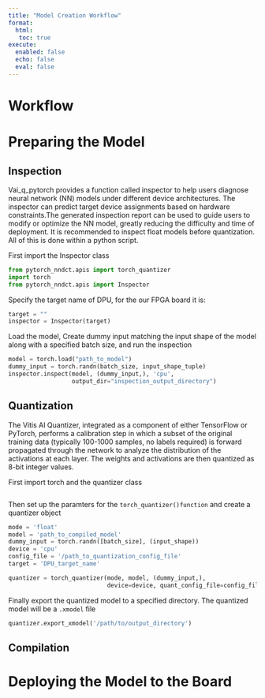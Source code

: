 ---
title: "Model Creation Workflow"
format: 
  html: 
   toc: true
execute:
  enabled: false
  echo: false
  eval: false
---


# Workflow

# Preparing the Model

## Inspection
Vai_q_pytorch provides a function called inspector to help users diagnose neural network (NN) models under different device architectures. The inspector can predict target device assignments based on hardware constraints.The generated inspection report can be used to guide users to modify or optimize the NN model, greatly reducing the difficulty and time of deployment. It is recommended to inspect float models before quantization. All of this is done within a python script.

First import the Inspector class

```{python}
from pytorch_nndct.apis import torch_quantizer
import torch
from pytorch_nndct.apis import Inspector
```


Specify the target name of DPU, for the our FPGA board it is: 

``` {python}
target = ""
inspector = Inspector(target)
```

Load the model, Create dummy input matching the input shape of the model along with a specified batch size, and run the inspection

``` {python}
model = torch.load("path_to_model")
dummy_input = torch.randn(batch_size, input_shape_tuple)
inspector.inspect(model, (dummy_input,), 'cpu',
                  output_dir="inspection_output_directory")

```



## Quantization
The Vitis AI Quantizer, integrated as a component of either TensorFlow or PyTorch, performs a calibration step in which a subset of the original training data (typically 100-1000 samples, no labels required) is forward propagated through the network to analyze the distribution of the activations at each layer. The weights and activations are then quantized as 8-bit integer values.

First import torch and the quantizer class
```{python}

```


Then set up the paramters for the ``` torch_quantizer()function ``` and create a quantizer object

```{python}
mode = 'float'
model = 'path_to_compiled_model'
dummy_input = torch.randn([batch_size], (input_shape))
device = 'cpu'
config_file = '/path_to_quantization_config_file'
target = 'DPU_target_name'

quantizer = torch_quantizer(mode, model, (dummy_input,),
                            device=device, quant_config_file=config_file, target=target)
```

Finally export the quantized model to a specified directory. The quantized model will be a ```.xmodel``` file
```{python}
quantizer.export_xmodel('/path/to/output_directory')
```

## Compilation

# Deploying the Model to the Board